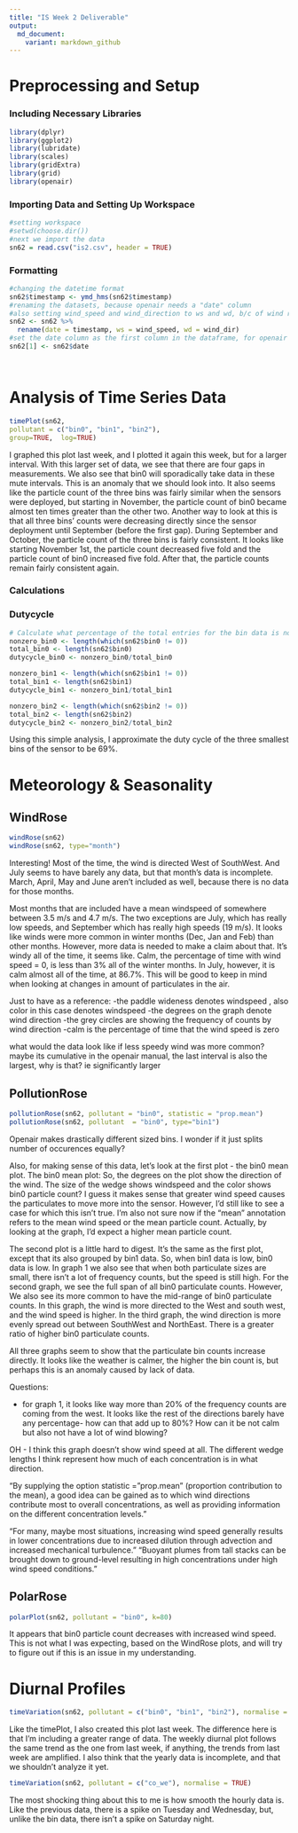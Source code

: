 ```yaml
---
title: "IS Week 2 Deliverable"
output:
  md_document:
    variant: markdown_github
---
```


# Preprocessing and Setup

### Including Necessary Libraries

```r
library(dplyr)
library(ggplot2)
library(lubridate)
library(scales)
library(gridExtra)
library(grid)
library(openair)
```

### Importing Data and Setting Up Workspace
```r
#setting workspace
#setwd(choose.dir())
#next we import the data 
sn62 = read.csv("is2.csv", header = TRUE)
```

### Formatting 
```r
#changing the datetime format 
sn62$timestamp <- ymd_hms(sn62$timestamp)
#renaming the datasets, because openair needs a "date" column
#also setting wind_speed and wind_direction to ws and wd, b/c of wind rose function 
sn62 <- sn62 %>%
  rename(date = timestamp, ws = wind_speed, wd = wind_dir) 
#set the date column as the first column in the dataframe, for openair formatting
sn62[1] <- sn62$date




```

# Analysis of Time Series Data 
```r
timePlot(sn62, 
pollutant = c("bin0", "bin1", "bin2"),
group=TRUE,  log=TRUE)
```
I graphed this plot last week, and I plotted it again this week, but for a larger interval. With this larger set of data, we see that there are four gaps in measurements. We also see that bin0 will sporadically take data in these mute intervals. This is an anomaly that we should look into. 
It also seems like the particle count of the three bins was fairly similar when the sensors were deployed, but starting in November, the particle count of bin0 became almost ten times greater than the other two. Another way to look at this is that all three bins' counts were decreasing directly since the sensor deployment until September (before the first gap). During September and October, the particle count of the three bins is fairly consistent. It looks like starting November 1st, the particle count decreased five fold and the particle count of bin0 increased five fold. After that, the particle counts remain fairly consistent again. 

### Calculations 

### Dutycycle
```r
# Calculate what percentage of the total entries for the bin data is not zero
nonzero_bin0 <- length(which(sn62$bin0 != 0))
total_bin0 <- length(sn62$bin0)
dutycycle_bin0 <- nonzero_bin0/total_bin0

nonzero_bin1 <- length(which(sn62$bin1 != 0))
total_bin1 <- length(sn62$bin1)
dutycycle_bin1 <- nonzero_bin1/total_bin1

nonzero_bin2 <- length(which(sn62$bin2 != 0))
total_bin2 <- length(sn62$bin2)
dutycycle_bin2 <- nonzero_bin2/total_bin2
```
Using this simple analysis, I approximate the duty cycle of the three smallest bins of the sensor to be 69%.

# Meteorology & Seasonality

## WindRose

```r
windRose(sn62)
windRose(sn62, type="month")
```
Interesting! Most of the time, the wind is directed West of SouthWest. And July seems to have barely any data, but that month's data is incomplete. March, April, May and June aren't included as well, because there is no data for those months. 

Most months that are included have a mean windspeed of somewhere between 3.5 m/s and 4.7 m/s. The two exceptions are July, which has really low speeds, and September which has really high speeds (19 m/s). It looks like winds were more common in winter months (Dec, Jan and Feb) than other months. However, more data is needed to make a claim about that. It's windy all of the time, it seems like. Calm, the percentage of time with wind speed = 0, is less than 3% all of the winter months. In July, however, it is calm almost all of the time, at 86.7%. This will be good to keep in mind when looking at changes in amount of particulates in the air. 

Just to have as a reference: 
-the paddle wideness denotes windspeed , also color in this case denotes windspeed
-the degrees on the graph denote wind direction 
-the grey circles are showing the frequency of counts by wind direction
-calm is the percentage of time that the wind speed is zero

what would the data look like if less speedy wind was more common? maybe its cumulative
in the openair manual, the last interval is also the largest, why is that? ie significantly larger

## PollutionRose

```r
pollutionRose(sn62, pollutant = "bin0", statistic = "prop.mean")
pollutionRose(sn62, pollutant  = "bin0", type="bin1")

```
Openair makes drastically different sized bins. I wonder if it just splits number of occurences equally?

Also, for making sense of this data, let's look at the first plot - the bin0 mean plot.
The bin0 mean plot: 
So, the degrees on the plot show the direction of the wind. The size of the wedge shows windspeed and the color shows bin0 particle count? I guess it makes sense that greater wind speed causes the particulates to move more into the sensor. However, I'd still like to see a case for which this isn't true. I'm also not sure now if the "mean" annotation refers to the mean wind speed or the mean particle count. Actually, by looking at the graph, I'd expect a higher mean particle count. 

The second plot is a little hard to digest. It's the same as the first plot, except that its also grouped by bin1 data. So, when bin1 data is low, bin0 data is low. In graph 1 we also see that when both particulate sizes are small, there isn't a lot of frequency counts, but the speed is still high. For the second graph, we see the full span of all bin0 particulate counts. However, We also see its more common to have the mid-range of bin0 particulate counts. In this graph, the wind is more directed to the West and south west, and the wind speed is higher. In the third graph, the wind direction is more evenly spread out between SouthWest and NorthEast. There is a greater ratio of higher bin0 particulate counts. 

All three graphs seem to show that the particulate bin counts increase directly. It looks like the weather is calmer, the higher the bin count is, but perhaps this is an anomaly caused by lack of data.

Questions: 

- for graph 1, it looks like way more than 20% of the frequency counts are coming from the west. It looks like the rest of the directions barely have any percentage- how can that add up to 80%? How can it be not calm but also not have a lot of wind blowing? 

OH - I think this graph doesn't show wind speed at all. The different wedge lengths I think represent how much of each concentration is in what direction.

"By supplying the option statistic = "prop.mean"
(proportion contribution to the mean), a good idea can be gained as to which wind
directions contribute most to overall concentrations, as well as providing information
on the different concentration levels."

"For many, maybe most situations, increasing wind speed generally results in lower
concentrations due to increased dilution through advection and increased mechanical
turbulence."
"Buoyant plumes from tall stacks can be brought down to ground-level resulting
in high concentrations under high wind speed conditions."

## PolarRose

```r
polarPlot(sn62, pollutant = "bin0", k=80)
```
It appears that bin0 particle count decreases with increased wind speed. This is not what I was expecting, based on the WindRose plots, and will try to figure out if this is an issue in my understanding.


# Diurnal Profiles

```r
timeVariation(sn62, pollutant = c("bin0", "bin1", "bin2"), normalise = TRUE)
```

Like the timePlot, I also created this plot last week. The difference here is that I'm including a greater range of data. The weekly diurnal plot follows the same trend as the one from last week, if anything, the trends from last week are amplified. I also think that the yearly data is incomplete, and that we shouldn't analyze it yet.
```r
timeVariation(sn62, pollutant = c("co_we"), normalise = TRUE)
```

The most shocking thing about this to me is how smooth the hourly data is. Like the previous data, there is a spike on Tuesday and Wednesday, but, unlike the bin data, there isn't a spike on Saturday night. 